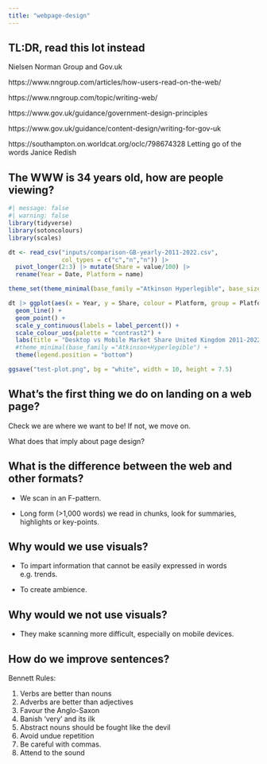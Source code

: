```yaml
---
title: "webpage-design"
---
```


## TL:DR, read this lot instead

Nielsen Norman Group and Gov.uk

https://www.nngroup.com/articles/how-users-read-on-the-web/

https://www.nngroup.com/topic/writing-web/

https://www.gov.uk/guidance/government-design-principles

https://www.gov.uk/guidance/content-design/writing-for-gov-uk

https://southampton.on.worldcat.org/oclc/798674328 Letting go of the words Janice Redish

## The WWW is 34 years old, how are people viewing?

```r
#| message: false
#| warning: false
library(tidyverse)
library(sotoncolours)
library(scales)

dt <- read_csv("inputs/comparison-GB-yearly-2011-2022.csv", 
               col_types = c("c","n","n")) |> 
  pivot_longer(2:3) |> mutate(Share = value/100) |> 
  rename(Year = Date, Platform = name)

theme_set(theme_minimal(base_family ="Atkinson Hyperlegible", base_size = 14))

dt |> ggplot(aes(x = Year, y = Share, colour = Platform, group = Platform)) +
  geom_line() +
  geom_point() +
  scale_y_continuous(labels = label_percent()) +
  scale_colour_uos(palette = "contrast2") +
  labs(title = "Desktop vs Mobile Market Share United Kingdom 2011-2022", subtitle = "source: https://gs.statcounter.com") +
  #theme_minimal(base_family ="Atkinson+Hyperlegible") +
  theme(legend.position = "bottom") 

ggsave("test-plot.png", bg = "white", width = 10, height = 7.5)
```

## What's the first thing we do on landing on a web page?

Check we are where we want to be! If not, we move on.

What does that imply about page design?

## What is the difference between the web and other formats?

-   We scan in an F-pattern.

-   Long form (\>1,000 words) we read in chunks, look for summaries, highlights or key-points.

## Why would we use visuals?

-   To impart information that cannot be easily expressed in words e.g. trends.

-   To create ambience.

## Why would we not use visuals?

-   They make scanning more difficult, especially on mobile devices.

## How do we improve sentences?

Bennett Rules:

1.  Verbs are better than nouns
2.  Adverbs are better than adjectives
3.  Favour the Anglo-Saxon
4.  Banish 'very' and its ilk
5.  Abstract nouns should be fought like the devil
6.  Avoid undue repetition
7.  Be careful with commas.
8.  Attend to the sound
